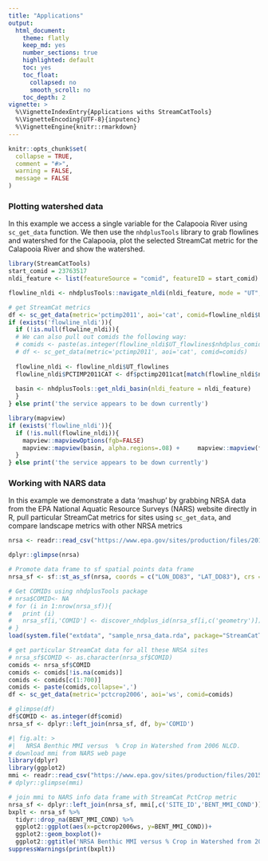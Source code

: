 ```yaml
---
title: "Applications"
output: 
  html_document:
    theme: flatly
    keep_md: yes
    number_sections: true
    highlighted: default 
    toc: yes
    toc_float:
      collapsed: no
      smooth_scroll: no
    toc_depth: 2
vignette: >
  %\VignetteIndexEntry{Applications withs StreamCatTools}
  %\VignetteEncoding{UTF-8}{inputenc}
  %\VignetteEngine{knitr::rmarkdown}
---
```


```r
knitr::opts_chunk$set(
  collapse = TRUE,
  comment = "#>", 
  warning = FALSE, 
  message = FALSE
)
```

### Plotting watershed data
In this example we access a single variable for the Calapooia River using `sc_get_data` function. We then use the `nhdplusTools` library to grab flowlines and watershed for the Calapooia, plot the selected StreamCat metric for the Calapooia River and show the watershed.
```r
library(StreamCatTools)
start_comid = 23763517
nldi_feature <- list(featureSource = "comid", featureID = start_comid)

flowline_nldi <- nhdplusTools::navigate_nldi(nldi_feature, mode = "UT", data_source = "flowlines", distance=5000)

# get StreamCat metrics
df <- sc_get_data(metric='pctimp2011', aoi='cat', comid=flowline_nldi$UT_flowlines$nhdplus_comid)
if (exists('flowline_nldi')){ 
  if (!is.null(flowline_nldi)){ 
  # We can also pull out comids the following way:
  # comids <- paste(as.integer(flowline_nldi$UT_flowlines$nhdplus_comid), collapse=",",sep="")
  # df <- sc_get_data(metric='pctimp2011', aoi='cat', comid=comids)
  
  flowline_nldi <- flowline_nldi$UT_flowlines
  flowline_nldi$PCTIMP2011CAT <- df$pctimp2011cat[match(flowline_nldi$nhdplus_comid, df$comid)]
  
  basin <- nhdplusTools::get_nldi_basin(nldi_feature = nldi_feature)
  }
} else print('the service appears to be down currently')   
```

```r
library(mapview)
if (exists('flowline_nldi')){ 
  if (!is.null(flowline_nldi)){
    mapview::mapviewOptions(fgb=FALSE)
    mapview::mapview(basin, alpha.regions=.08) +     mapview::mapview(flowline_nldi, zcol = "PCTIMP2011CAT", legend = TRUE)
  }
} else print('the service appears to be down currently') 
```

### Working with NARS data
In this example we demonstrate a data 'mashup' by grabbing NRSA data from the EPA National Aquatic Resource Surveys (NARS) website directly in R, pull particular StreamCat metrics for sites using `sc_get_data`, and compare landscape metrics with other NRSA metrics
```r
nrsa <- readr::read_csv("https://www.epa.gov/sites/production/files/2015-09/siteinfo_0.csv")

dplyr::glimpse(nrsa)

# Promote data frame to sf spatial points data frame
nrsa_sf <- sf::st_as_sf(nrsa, coords = c("LON_DD83", "LAT_DD83"), crs = 4269)

# Get COMIDs using nhdplusTools package
# nrsa$COMID<- NA
# for (i in 1:nrow(nrsa_sf)){
#   print (i)
#   nrsa_sf[i,'COMID'] <- discover_nhdplus_id(nrsa_sf[i,c('geometry')])
# }
load(system.file("extdata", "sample_nrsa_data.rda", package="StreamCatTools"))

# get particular StreamCat data for all these NRSA sites
# nrsa_sf$COMID <- as.character(nrsa_sf$COMID)
comids <- nrsa_sf$COMID
comids <- comids[!is.na(comids)]
comids <- comids[c(1:700)]
comids <- paste(comids,collapse=',')
df <- sc_get_data(metric='pctcrop2006', aoi='ws', comid=comids)

# glimpse(df)
df$COMID <- as.integer(df$comid)
nrsa_sf <- dplyr::left_join(nrsa_sf, df, by='COMID')
```

```r
#| fig.alt: >
#|   NRSA Benthic MMI versus  % Crop in Watershed from 2006 NLCD.
# download mmi from NARS web page
library(dplyr)
library(ggplot2)
mmi <- readr::read_csv("https://www.epa.gov/sites/production/files/2015-09/bentcond.csv")
# dplyr::glimpse(mmi)

# join mmi to NARS info data frame with StreamCat PctCrop metric
nrsa_sf <- dplyr::left_join(nrsa_sf, mmi[,c('SITE_ID','BENT_MMI_COND')], by='SITE_ID')
bxplt <- nrsa_sf %>% 
  tidyr::drop_na(BENT_MMI_COND) %>%
  ggplot2::ggplot(aes(x=pctcrop2006ws, y=BENT_MMI_COND))+
  ggplot2::geom_boxplot()+
  ggplot2::ggtitle('NRSA Benthic MMI versus % Crop in Watershed from 2006 NLCD')
suppressWarnings(print(bxplt))
```
